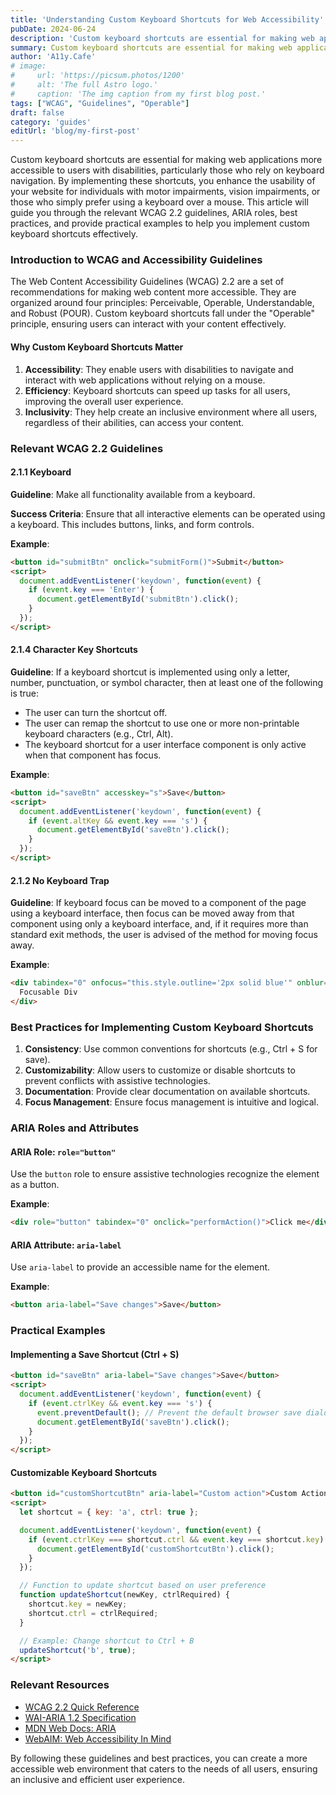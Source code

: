 ```yaml
---
title: 'Understanding Custom Keyboard Shortcuts for Web Accessibility'
pubDate: 2024-06-24
description: 'Custom keyboard shortcuts are essential for making web applications more accessible to users with disabilities'
summary: Custom keyboard shortcuts are essential for making web applications more accessible to users with disabilities, particularly those who rely on keyboard navigation. By implementing these shortcuts, you enhance the usability of your website for individuals with motor impairments, vision impairments, or those who simply prefer using a keyboard over a mouse.
author: 'A11y.Cafe'
# image:
#     url: 'https://picsum.photos/1200'
#     alt: 'The full Astro logo.'
#     caption: 'The img caption from my first blog post.'
tags: ["WCAG", "Guidelines", "Operable"]
draft: false
category: 'guides'
editUrl: 'blog/my-first-post'
---
```





Custom keyboard shortcuts are essential for making web applications more accessible to users with disabilities, particularly those who rely on keyboard navigation. By implementing these shortcuts, you enhance the usability of your website for individuals with motor impairments, vision impairments, or those who simply prefer using a keyboard over a mouse. This article will guide you through the relevant WCAG 2.2 guidelines, ARIA roles, best practices, and provide practical examples to help you implement custom keyboard shortcuts effectively.

### Introduction to WCAG and Accessibility Guidelines

The Web Content Accessibility Guidelines (WCAG) 2.2 are a set of recommendations for making web content more accessible. They are organized around four principles: Perceivable, Operable, Understandable, and Robust (POUR). Custom keyboard shortcuts fall under the "Operable" principle, ensuring users can interact with your content effectively.

#### Why Custom Keyboard Shortcuts Matter

1. **Accessibility**: They enable users with disabilities to navigate and interact with web applications without relying on a mouse.
2. **Efficiency**: Keyboard shortcuts can speed up tasks for all users, improving the overall user experience.
3. **Inclusivity**: They help create an inclusive environment where all users, regardless of their abilities, can access your content.

### Relevant WCAG 2.2 Guidelines

#### 2.1.1 Keyboard

**Guideline**: Make all functionality available from a keyboard.

**Success Criteria**: Ensure that all interactive elements can be operated using a keyboard. This includes buttons, links, and form controls.

**Example**: 
```html
<button id="submitBtn" onclick="submitForm()">Submit</button>
<script>
  document.addEventListener('keydown', function(event) {
    if (event.key === 'Enter') {
      document.getElementById('submitBtn').click();
    }
  });
</script>
```

#### 2.1.4 Character Key Shortcuts

**Guideline**: If a keyboard shortcut is implemented using only a letter, number, punctuation, or symbol character, then at least one of the following is true: 
- The user can turn the shortcut off.
- The user can remap the shortcut to use one or more non-printable keyboard characters (e.g., Ctrl, Alt).
- The keyboard shortcut for a user interface component is only active when that component has focus.

**Example**:
```html
<button id="saveBtn" accesskey="s">Save</button>
<script>
  document.addEventListener('keydown', function(event) {
    if (event.altKey && event.key === 's') {
      document.getElementById('saveBtn').click();
    }
  });
</script>
```

#### 2.1.2 No Keyboard Trap

**Guideline**: If keyboard focus can be moved to a component of the page using a keyboard interface, then focus can be moved away from that component using only a keyboard interface, and, if it requires more than standard exit methods, the user is advised of the method for moving focus away.

**Example**:
```html
<div tabindex="0" onfocus="this.style.outline='2px solid blue'" onblur="this.style.outline='none'">
  Focusable Div
</div>
```

### Best Practices for Implementing Custom Keyboard Shortcuts

1. **Consistency**: Use common conventions for shortcuts (e.g., Ctrl + S for save).
2. **Customizability**: Allow users to customize or disable shortcuts to prevent conflicts with assistive technologies.
3. **Documentation**: Provide clear documentation on available shortcuts.
4. **Focus Management**: Ensure focus management is intuitive and logical.

### ARIA Roles and Attributes

#### ARIA Role: `role="button"`

Use the `button` role to ensure assistive technologies recognize the element as a button.

**Example**:
```html
<div role="button" tabindex="0" onclick="performAction()">Click me</div>
```

#### ARIA Attribute: `aria-label`

Use `aria-label` to provide an accessible name for the element.

**Example**:
```html
<button aria-label="Save changes">Save</button>
```

### Practical Examples

#### Implementing a Save Shortcut (Ctrl + S)

```html
<button id="saveBtn" aria-label="Save changes">Save</button>
<script>
  document.addEventListener('keydown', function(event) {
    if (event.ctrlKey && event.key === 's') {
      event.preventDefault(); // Prevent the default browser save dialog
      document.getElementById('saveBtn').click();
    }
  });
</script>
```

#### Customizable Keyboard Shortcuts

```html
<button id="customShortcutBtn" aria-label="Custom action">Custom Action</button>
<script>
  let shortcut = { key: 'a', ctrl: true };

  document.addEventListener('keydown', function(event) {
    if (event.ctrlKey === shortcut.ctrl && event.key === shortcut.key) {
      document.getElementById('customShortcutBtn').click();
    }
  });

  // Function to update shortcut based on user preference
  function updateShortcut(newKey, ctrlRequired) {
    shortcut.key = newKey;
    shortcut.ctrl = ctrlRequired;
  }

  // Example: Change shortcut to Ctrl + B
  updateShortcut('b', true);
</script>
```

### Relevant Resources

- <a href="https://www.w3.org/WAI/WCAG22/quickref/?versions=2.2" target="_blank">WCAG 2.2 Quick Reference</a>
- <a href="https://www.w3.org/TR/wai-aria-1.2/" target="_blank">WAI-ARIA 1.2 Specification</a>
- <a href="https://developer.mozilla.org/en-US/docs/Web/Accessibility/ARIA" target="_blank">MDN Web Docs: ARIA</a>
- <a href="https://webaim.org/" target="_blank">WebAIM: Web Accessibility In Mind</a>

By following these guidelines and best practices, you can create a more accessible web environment that caters to the needs of all users, ensuring an inclusive and efficient user experience.